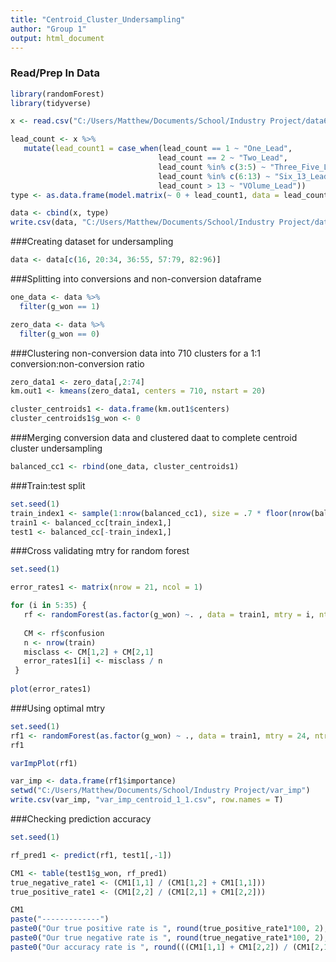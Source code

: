 ---
title: "Centroid_Cluster_Undersampling"
author: "Group 1"
output: html_document
---

### Read/Prep In Data
```{r, eval = FALSE}
library(randomForest)
library(tidyverse)

x <- read.csv("C:/Users/Matthew/Documents/School/Industry Project/data6.csv")

lead_count <- x %>%
   mutate(lead_count1 = case_when(lead_count == 1 ~ "One_Lead",
                                 lead_count == 2 ~ "Two_Lead",
                                 lead_count %in% c(3:5) ~ "Three_Five_Lead",
                                 lead_count %in% c(6:13) ~ "Six_13_Lead",
                                 lead_count > 13 ~ "VOlume_Lead"))
type <- as.data.frame(model.matrix(~ 0 + lead_count1, data = lead_count))

data <- cbind(x, type)
write.csv(data, "C:/Users/Matthew/Documents/School/Industry Project/data7.csv", row.names = T)
```

###Creating dataset for undersampling
```{r, eval = FALSE}
data <- data[c(16, 20:34, 36:55, 57:79, 82:96)]
```

###Splitting into conversions and non-conversion dataframe
```{r, eval = FALSE}
one_data <- data %>%
  filter(g_won == 1)

zero_data <- data %>%
  filter(g_won == 0)
```

###Clustering non-conversion data into 710 clusters for a 1:1 conversion:non-conversion ratio
```{r, eval = FALSE}
zero_data1 <- zero_data[,2:74]
km.out1 <- kmeans(zero_data1, centers = 710, nstart = 20)

cluster_centroids1 <- data.frame(km.out1$centers)
cluster_centroids1$g_won <- 0
```


###Merging conversion data and clustered daat to complete centroid cluster undersampling
```{r, eval = FALSE}
balanced_cc1 <- rbind(one_data, cluster_centroids1)
```

###Train:test split
```{r, eval = FALSE}
set.seed(1)
train_index1 <- sample(1:nrow(balanced_cc1), size = .7 * floor(nrow(balanced_cc1)))
train1 <- balanced_cc[train_index1,]
test1 <- balanced_cc[-train_index1,]
```

###Cross validating mtry for random forest
```{r, eval = FALSE}
set.seed(1)

error_rates1 <- matrix(nrow = 21, ncol = 1)

for (i in 5:35) {
   rf <- randomForest(as.factor(g_won) ~. , data = train1, mtry = i, ntree = 100, importance = TRUE)
 
   CM <- rf$confusion
   n <- nrow(train)
   misclass <- CM[1,2] + CM[2,1]
   error_rates1[i] <- misclass / n
 }
 
plot(error_rates1)
```

###Using optimal mtry
```{r, eval = FALSE}
set.seed(1)
rf1 <- randomForest(as.factor(g_won) ~ ., data = train1, mtry = 24, ntree = 500, importance = TRUE)
rf1

varImpPlot(rf1)

var_imp <- data.frame(rf1$importance)
setwd("C:/Users/Matthew/Documents/School/Industry Project/var_imp")
write.csv(var_imp, "var_imp_centroid_1_1.csv", row.names = T)
```

###Checking prediction accuracy
```{r, eval = FALSE}
set.seed(1)

rf_pred1 <- predict(rf1, test1[,-1])

CM1 <- table(test1$g_won, rf_pred1)
true_negative_rate1 <- (CM1[1,1] / (CM1[1,2] + CM1[1,1]))
true_positive_rate1 <- (CM1[2,2] / (CM1[2,1] + CM1[2,2]))

CM1
paste("-------------")
paste0("Our true positive rate is ", round(true_positive_rate1*100, 2), "%")
paste0("Our true negative rate is ", round(true_negative_rate1*100, 2), "%")
paste0("Our accuracy rate is ", round(((CM1[1,1] + CM1[2,2]) / (CM1[2,1] + CM1[1,1] + CM1[1,2] + CM1[2,2]))*100, 2), "%")
```



